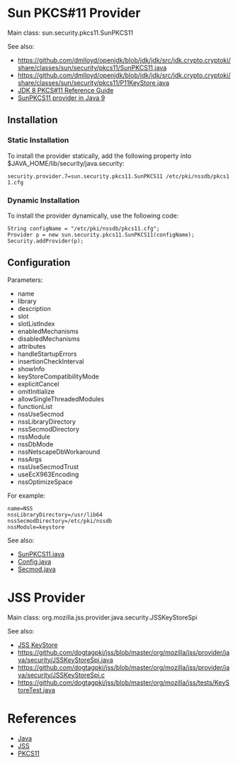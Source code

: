 = Sun PKCS#11 Provider =

Main class: sun.security.pkcs11.SunPKCS11

See also:
* https://github.com/dmlloyd/openjdk/blob/jdk/jdk/src/jdk.crypto.cryptoki/share/classes/sun/security/pkcs11/SunPKCS11.java
* https://github.com/dmlloyd/openjdk/blob/jdk/jdk/src/jdk.crypto.cryptoki/share/classes/sun/security/pkcs11/P11KeyStore.java
* [https://docs.oracle.com/javase/8/docs/technotes/guides/security/p11guide.html JDK 8 PKCS#11 Reference Guide]
* [https://stackoverflow.com/questions/46521791/sunpkcs11-provider-in-java-9 SunPKCS11 provider in Java 9]

== Installation ==

=== Static Installation ===

To install the provider statically, add the following property into $JAVA_HOME/lib/security/java.security:

 security.provider.7=sun.security.pkcs11.SunPKCS11 /etc/pki/nssdb/pkcs11.cfg

=== Dynamic Installation ===

To install the provider dynamically, use the following code:

 String configName = "/etc/pki/nssdb/pkcs11.cfg";
 Provider p = new sun.security.pkcs11.SunPKCS11(configName);
 Security.addProvider(p);

== Configuration ==

Parameters:

* name
* library
* description
* slot
* slotListIndex
* enabledMechanisms
* disabledMechanisms
* attributes
* handleStartupErrors
* insertionCheckInterval
* showInfo
* keyStoreCompatibilityMode
* explicitCancel
* omitInitialize
* allowSingleThreadedModules
* functionList
* nssUseSecmod
* nssLibraryDirectory
* nssSecmodDirectory
* nssModule
* nssDbMode
* nssNetscapeDbWorkaround
* nssArgs
* nssUseSecmodTrust
* useEcX963Encoding
* nssOptimizeSpace

For example:

<pre>
name=NSS
nssLibraryDirectory=/usr/lib64
nssSecmodDirectory=/etc/pki/nssdb
nssModule=keystore
</pre>

See also:

* [https://github.com/dmlloyd/openjdk/blob/jdk8u/jdk8u/jdk/src/share/classes/sun/security/pkcs11/SunPKCS11.java SunPKCS11.java]
* [https://github.com/dmlloyd/openjdk/blob/jdk8u/jdk8u/jdk/src/share/classes/sun/security/pkcs11/Config.java Config.java]
* [https://github.com/dmlloyd/openjdk/blob/jdk8u/jdk8u/jdk/src/share/classes/sun/security/pkcs11/Secmod.java Secmod.java]

= JSS Provider =

Main class: org.mozilla.jss.provider.java.security.JSSKeyStoreSpi

See also:
* [https://github.com/dogtagpki/jss/wiki/JSS-KeyStore JSS KeyStore]
* https://github.com/dogtagpki/jss/blob/master/org/mozilla/jss/provider/java/security/JSSKeyStoreSpi.java
* https://github.com/dogtagpki/jss/blob/master/org/mozilla/jss/provider/java/security/JSSKeyStoreSpi.c
* https://github.com/dogtagpki/jss/blob/master/org/mozilla/jss/tests/KeyStoreTest.java

= References =

* [[Java]]
* [https://github.com/dogtagpki/jss/wiki JSS]
* [[PKCS11]]